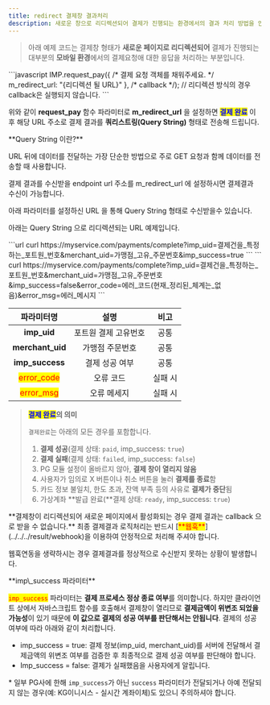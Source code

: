 ```yaml
---
title: redirect 결제창 결과처리
description: 새로운 창으로 리디렉션되어 결제가 진행되는 환경에서의 결과 처리 방법을 안내합니다.
---
```




> 아래 예제 코드는 결제창 형태가 **새로운 페이지로 리디렉션되어** 결제가 진행되는 대부분의 **모바일 환경**에서의 결제요청애 대한 응답을 처리하는 부분입니다.

<ContentRef slug="/ko////tip/redirect" />

<Tabs>
<Tab title="JavaScript">
```javascript
IMP.request_pay({
  /* 결제 요청 객체를 채워주세요. */
  m_redirect_url: "{리디렉션 될 URL}"
}, /* callback */); // 리디렉션 방식의 경우 callback은 실행되지 않습니다.
```

</Tab>
</Tabs>

위와 같이 **request_pay** 함수 파라미터로 **m_redirect_url** 을 설정하면 <mark style="color:blue;">**결제 완료**</mark> 이후 해당 URL 주소로 결제 결과를 **쿼리스트링(Query String)** 형태로 전송해 드립니다.

<Hint style="info">
**Query String 이란?**

URL 뒤에 데이터를 전달하는 가장 단순한 방법으로 주로 GET 요청과 함께 데이터를 전송할 때 사용합니다.

</Hint>

결제 결과를 수신받을 endpoint url 주소를 m_redirect_url 에 설정하시면 결제결과 수신이 가능합니다.

아래 파라미터를 설정하신 URL 을 통해 Query String 형태로 수신받을수 있습니다.

아래는 Query String 으로 리디렉션되는 URL 예제입니다.

<Tabs>
<Tab title="결제완료/가상계좌 발급완료">
```url
curl https://myservice.com/payments/complete?imp_uid=결제건을_특정하는_포트원_번호&merchant_uid=가맹점_고유_주문번호&imp_success=true
```

</Tab>

<Tab title="결제 실패">
```
curl https://myservice.com/payments/complete?imp_uid=결제건을_특정하는_포트원_번호&merchant_uid=가맹점_고유_주문번호&imp_success=false&error_code=에러_코드(현재_정리된_체계는_없음)&error_msg=에러_메시지
```

</Tab>
</Tabs>

|                 파라미터명                 |         설명         |  비고   |
| :----------------------------------------: | :------------------: | :-----: |
|                **imp_uid**                 | 포트원 결제 고유번호 |  공통   |
|              **merchant_uid**              |   가맹점 주문번호    |  공통   |
|              **imp_success**               |    결제 성공 여부    |  공통   |
| <mark style="color:red;">error_code</mark> |      오류 코드       | 실패 시 |
| <mark style="color:red;">error_msg</mark>  |     오류 메세지      | 실패 시 |

> <mark style="color:blue;">**결제 완료**</mark>**의 의미**
>
> `결제완료`는 아래의 모든 경우를 포함합니다.
>
> 1. **결제 성공**(결제 상태: `paid`, imp_success: `true`)
> 2. **결제 실패**(결제 상태: `failed`, imp_success: `false`)
> 3. PG 모듈 설정이 올바르지 않아, **결제 창이 열리지 않음**
> 4. 사용자가 임의로 X 버튼이나 취소 버튼을 눌러 **결제를 종료**함
> 5. 카드 정보 불일치, 한도 초과, 잔액 부족 등의 사유로 **결제가 중단**됨
> 6. 가상계좌 **발급 완료(**결제 상태: `ready`, imp_success: `true`)

<Hint style="danger">
**결제창이 리디렉션되어 새로운 페이지에서 활성화되는 경우 결제 결과는 callback 으로 받을 수 없습니다.**

</Hint>

<Hint style="danger">
최종 결제결과 로직처리는 반드시 [<mark style="color:red;">**웹훅**</mark>](../../../result/webhook)을 이용하여 안정적으로 처리해 주셔야 합니다.

웹훅연동을 생략하시는 경우 결제결과를 정상적으로 수신받지 못하는 상황이 발생합니다.

</Hint>

<Hint style="warning">
**imp\_success 파라미터**

<mark style="color:red;">`imp_success`</mark> 파라미터는 **결제 프로세스 정상 종료
여부**를 의미합니다. 하지만 클라이언트 상에서 자바스크립트 함수를 호출해서 결제창이
열리므로 **결제금액이 위변조 되었을 가능성**이 있기 때문에 **이 값으로 결제의 성공
여부를 판단해서는 안됩니다**. 결제의 성공 여부에 따라 아래와 같이 처리합니다.

- imp_success = true: 결제 정보(imp_uid, merchant_uid)를 서버에 전달해서 결제금액의 위변조 여부를 검증한 후 최종적으로 결제 성공 여부를 판단해야 합니다.
- Imp_success = false: 결제가 실패했음을 사용자에게 알립니다.

\* 일부 PG사에 한해 `imp_success`가 아닌 `success` 파라미터가 전달되거나 아예 전달되지 않는 경우(예: KG이니시스 - 실시간 계좌이체)도 있으니 주의하셔야 합니다.

</Hint>
